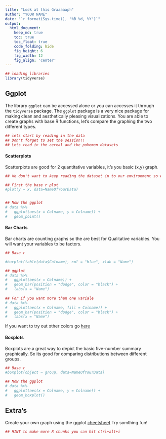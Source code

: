 ```yaml
---
title: "Look at this Graaaaaph"
author: "YOUR NAME"
date: "`r format(Sys.time(), '%B %d, %Y')`"
output:
  html_document:  
    keep_md: true
    toc: true
    toc_float: true
    code_folding: hide
    fig_height: 6
    fig_width: 12
    fig_align: 'center'
---
```



```r
## loading libraries
library(tidyverse)

```

## Ggplot 

The library `ggplot` can be accessed alone or you can accesses it through the `tidyverse` package. The `ggplot` package is a very nice package for making clean and aesthetically pleasing visualizations. You are able to create graphs with base R functions, let's compare the graphing the two different types. 



```r
## lets start by reading in the data 
## Don't forget to set the session!!
## Lets read in the cereal and the pokemon datasets


```

#### Scatterplots 
 
Scatterplots are good for 2 quantitative variables, it's you basic (x,y) graph. 

```r
## We don't want to keep reading the dataset in to our environment so we're going to graph in this chunk.

## First the base r plot 
#plot(y ~ x, data=NameOfYourData)


## Now the ggplot
# data %>% 
#   ggplot(aes(x = Colname, y = Colname)) +
#   geom_point()


```


#### Bar Charts 

Bar charts are counting graphs so the are best for Qualitative variables. You will want your variables to be factors.


```r
## Base r

#barplot(table(data$Colname), col = "blue", xlab = "Name")

## ggplot 
# data %>%
#   ggplot(aes(x = Colname)) +
#   geom_bar(position = "dodge", color = "black") +
#   labs(x = "Name")
  
## For if you want more than one variale 
# data %>%
#   ggplot(aes(x = Colname, fill = Colname)) +
#   geom_bar(position = "dodge", color = "black") +
#   labs(x = "Name")

```

If you want to try out other colors go [here](http://www.stat.columbia.edu/~tzheng/files/Rcolor.pdf)

#### Boxplots

Boxplots are a great way to depict the basic five-number summary graphically. So its good for comparing distributions between different groups.

```r
## Base r
#boxplot(object ~ group, data=NameOfYourData)

## Now the ggplot
# data %>% 
#   ggplot(aes(x = Colname, y = Colname)) +
#   geom_boxplot()

```



## Extra's 

Create your own graph using the ggplot [cheetsheet](https://rstudio.com/wp-content/uploads/2015/03/ggplot2-cheatsheet.pdf)
Try somthing fun! 


```r
## HINT to make more R chunks you can hit ctrl+alt+i


```



